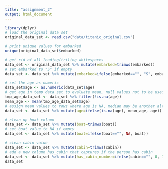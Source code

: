 ```yaml
---
title: "assignment_2"
output: html_document
---
```


```r
library(dplyr)
# load the original data set
original_data_set <- read.csv("data/titanic_original.csv")

# print unique values for embarked
unique(original_data_set$embarked)

# get rid of all leading/triling whitespaces
data_set <- original_data_set %>% mutate(embarked=trimws(embarked))
# set embarked to "S" if empty
data_set <- data_set %>% mutate(embarked=ifelse(embarked=="", "S", embarked))

# set the age as numeric
data_set$age <- as.numeric(data_set$age)
# get age in temp data set to evaluate mean, null values not to be used to calculate mean
tmp_age_data_set <- data_set %>% filter(!is.na(age))
mean_age <- mean(tmp_age_data_set$age)
# assign mean values to rows where age is NA, median may be another alternative here
data_set <- data_set %>% mutate(age=ifelse(is.na(age), mean_age, age))

# clean up boat column
data_set <- data_set %>% mutate(boat=trimws(boat))
# set boat value to NA if empty
data_set <- data_set %>% mutate(boat=ifelse(boat=="", NA, boat))

# clean cabin value
data_set <- data_set %>% mutate(cabin=trimws(cabin))
# add a new column has_cabin that captures if the person has cabin
data_set <- data_set %>% mutate(has_cabin_number=ifelse(cabin=="", 0, 1))
data_set

```

